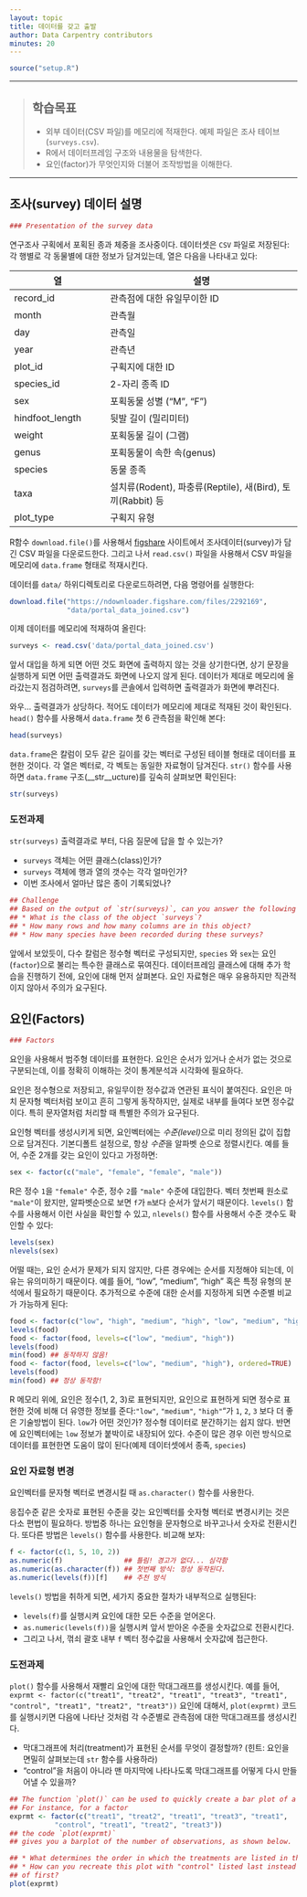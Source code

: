 ---
layout: topic
title: 데이터를 갖고 출발
author: Data Carpentry contributors
minutes: 20
---

```{r, echo=FALSE, purl=FALSE, message = FALSE}
source("setup.R")
```

------------

> ## 학습목표
>
> * 외부 데이터(CSV 파일)를 메모리에 적재한다. 예제 파일은 조사 테이브(`surveys.csv`).
> * R에서 데이터프레임 구조와 내용물을 탐색한다.
> * 요인(factor)가 무엇인지와 더불어 조작방법을 이해한다.

------------

## 조사(survey) 데이터 설명

```{r, echo=FALSE, purl=TRUE}
### Presentation of the survey data
```

연구조사 구획에서 포획된 종과 체중을 조사중이다.
데이터셋은 `CSV` 파일로 저장된다: 각 행별로 각 동물별에 대한 정보가 담겨있는데, 열은 다음을 나타내고 있다:


|    열            |       설명                         |
|------------------|------------------------------------|
| record\_id       | 관측점에 대한 유일무이한 ID        |
| month            | 관측월                             |
| day              | 관측일                             |
| year             | 관측년                             |
| plot\_id         | 구획지에 대한 ID                   |
| species\_id      | 2-자리 종족 ID                     |
| sex              | 포획동물 성별 ("M", "F")           |
| hindfoot\_length | 뒷발 길이 (밀리미터)               |
| weight           | 포획동물 길이 (그램)               |
| genus            | 포획동물이 속한 속(genus)          |
| species          | 동물 종족                          |
| taxa             | 설치류(Rodent), 파충류(Reptile), 새(Bird), 토끼(Rabbit) 등|
| plot\_type       | 구획지 유형                        |

R함수 `download.file()`를 사용해서 [figshare](https://figshare.com/) 사이트에서 
조사데이터(survey)가 담긴 CSV 파일을 다운로드한다. 그리고 나서 `read.csv()` 파일을 사용해서
CSV 파일을 메모리에 `data.frame` 형태로 적재시킨다.

데이터를 `data/` 하위디렉토리로 다운로드하려면, 다음 명령어를 실행한다:

```{r, eval=FALSE, purl=TRUE}
download.file("https://ndownloader.figshare.com/files/2292169",
              "data/portal_data_joined.csv")
```

이제 데이터를 메모리에 적재하여 올린다:

```{r, eval=TRUE,  purl=FALSE}
surveys <- read.csv('data/portal_data_joined.csv')
```

앞서 대입을 하게 되면 어떤 것도 화면에 출력하지 않는 것을 상기한다면,
상기 문장을 실행하게 되면 어떤 출력결과도 화면에 나오지 않게 된다.
데이터가 제대로 메모리에 올라갔는지 점검하려면, `surveys`를 콘솔에서 입력하면 
출력결과가 화면에 뿌려진다.

와우... 출력결과가 상당하다. 적어도 데이터가 메모리에 제대로 적재된 것이 확인된다.
`head()` 함수를 사용해서 `data.frame` 첫 6 관측점을 확인해 본다:

```{r, results='show', purl=FALSE}
head(surveys)
```

`data.frame`은 칼럼이 모두 같은 길이를 갖는 벡터로 구성된 테이블 형태로 
데이터를 표현한 것이다.
각 열은 벡터로, 각 벡토는 동일한 자료형이 담겨진다.
`str()` 함수를 사용하면 `data.frame` 구조(__str__ucture)를 깊숙히 살펴보면 확인된다:

```{r, purl=FALSE}
str(surveys)
```

### 도전과제

`str(surveys)` 출력결과로 부터, 다음 질문에 답을 할 수 있는가?


* `surveys` 객체는 어떤 클래스(class)인가?
* `surveys` 객체에 행과 열의 갯수는 각각 얼마인가?
* 이번 조사에서 얼마난 많은 종이 기록되었나?

```{r, echo=FALSE, purl=TRUE}

## Challenge
## Based on the output of `str(surveys)`, can you answer the following questions?
## * What is the class of the object `surveys`?
## * How many rows and how many columns are in this object?
## * How many species have been recorded during these surveys?

```

<!---
```{r, echo=FALSE, purl=FALSE}
## Answers
##
## * class: data frame
## * how many rows: 34786,  how many columns: 13
## * how many species: 48
```
--->

앞에서 보았듯이, 다수 칼럼은 정수형 벡터로 구성되지만, 
`species` 와 `sex`는 요인(`factor`)으로 불리는 특수한 클래스로 묶여진다.
데이터프레임 클래스에 대해 추가 학습을 진행하기 전에, 요인에 대해 먼저 살펴본다.
요인 자료형은 매우 유용하지만 직관적이지 않아서 주의가 요구된다.


## 요인(Factors)

```{r, echo=FALSE, purl=TRUE}
### Factors
```

요인을 사용해서 범주형 데이터를 표현한다.
요인은 순서가 있거나 순서가 없는 것으로 구분되는데, 이를 정확히 이해하는 것이
통계분석과 시각화에 필요하다.

요인은 정수형으로 저장되고, 유일무이한 정수값과 연관된 표식이 붙여진다.
요인은 마치 문자형 벡터처럼 보이고 흔히 그렇게 동작하지만,
실제로 내부를 들여다 보면 정수값이다. 특히 문자열처럼 처리할 때 특별한 주의가 요구된다.

요인형 벡터를 생성시키게 되면, 요인벡터에는 *수준(level)*으로 미리 정의된 값이 집합으로 담겨진다.
기본디폴트 설정으로, 항상 *수준*을 알파벳 순으로 정렬시킨다. 예를 들어,
수준 2개를 갖는 요인이 있다고 가정하면:

```{r, purl=TRUE}
sex <- factor(c("male", "female", "female", "male"))
```

R은 정수 `1`을 `"female"` 수준, 정수 `2`를 `"male"` 수준에 대입한다.
벡터 첫번째 원소로 `"male"`이 왔지만, 알파벳순으로 보면 `f`가 `m`보다 순서가 앞서기 때문이다.
`levels()` 함수를 사용해서 이런 사실을 확인할 수 있고, `nlevels()` 함수를 사용해서 
수준 갯수도 확인할 수 있다:

```{r, purl=FALSE}
levels(sex)
nlevels(sex)
```

어떨 때는, 요인 순서가 문제가 되지 않지만, 다른 경우에는 순서를 지정해야 되는데,
이유는 유의미하기 때문이다. 예를 들어, "low", "medium", "high" 혹은 
특정 유형의 분석에서 필요하기 때문이다.
추가적으로 수준에 대한 순서를 지정하게 되면 수준별 비교가 가능하게 된다:

```{r, purl=TRUE, error=TRUE}
food <- factor(c("low", "high", "medium", "high", "low", "medium", "high"))
levels(food)
food <- factor(food, levels=c("low", "medium", "high"))
levels(food)
min(food) ## 동작하지 않음!
food <- factor(food, levels=c("low", "medium", "high"), ordered=TRUE)
levels(food)
min(food) ## 정상 동작함!
```

R 메모리 위에, 요인은 정수(1, 2, 3)로 표현되지만,
요인으로 표현하게 되면 정수로 표현한 것에 비해 더 유영한 정보를 준다:`"low"`,
`"medium"`, `"high"`"가 `1`, `2`, `3` 보다 더 좋은 기술방법이 된다.
`low`가 어떤 것인가? 정수형 데이터로 분간하기는 쉽지 않다. 반면에 요인벡터에는
`low` 정보가 붙박이로 내장되어 있다. 수준이 많은 경우 이런 방식으로 데이터를 표현한면 
도움이 많이 된다(예제 데이터셋에서 종족, `species`)


### 요인 자료형 변경

요인벡터를 문자형 벡터로 변경시킬 때 `as.character()` 함수를 사용한다.

응집수준 같은 숫자로 표현된 수준을 갖는 요인벡터를 숫자형 벡터로 변경시키는 것은 다소 
편법이 필요하다. 방법중 하나는 요인형을 문자형으로 바꾸고나서 숫자로 전환시킨다.
또다른 방법은 `levels()` 함수를 사용한다. 비교해 보자:

```{r, purl=TRUE}
f <- factor(c(1, 5, 10, 2))
as.numeric(f)               ## 틀림! 경고가 없다... 심각함
as.numeric(as.character(f)) ## 첫번째 방식: 정상 동작된다.
as.numeric(levels(f))[f]    ## 추천 방식
```

`levels()` 방법을 취하게 되면, 세가지 중요한 절차가 내부적으로 실행된다:

* `levels(f)`를 실행시켜 요인에 대한 모든 수준을 얻어온다.
* `as.numeric(levels(f))`을 실행시켜 앞서 받아온 수준을 숫자값으로 전환시킨다.
* 그리고 나서, 꺾쇠 괄호 내부 `f` 벡터 정수값을 사용해서 숫자값에 접근한다.

### 도전과제

`plot()` 함수를 사용해서 재빨리 요인에 대한 막대그래프를 생성시킨다.
예를 들어, `exprmt <- factor(c("treat1", "treat2", "treat1", "treat3", "treat1", "control", "treat1", "treat2", "treat3"))` 요인에 대해서,
`plot(exprmt)` 코드를 실행시키면 다음에 나타난 것처럼 각 수준별로 관측점에 대한 막대그래프를 생성시킨다.


* 막대그래프에 처리(treatment)가 표현된 순서를 무엇이 결정할까? (힌트: 요인을 면밀히 살펴보는데 `str` 함수를 사용하라)
* "control"을 처음이 아니라 맨 마지막에 나타나도록 막대그래프를 어떻게 다시 만들어낼 수 있을까?


```{r wrong-order, results='show', echo=FALSE, purl=TRUE}
## The function `plot()` can be used to quickly create a bar plot of a factor.
## For instance, for a factor
exprmt <- factor(c("treat1", "treat2", "treat1", "treat3", "treat1",
		   "control", "treat1", "treat2", "treat3"))
## the code `plot(exprmt)`
## gives you a barplot of the number of observations, as shown below.

## * What determines the order in which the treatments are listed in the plot?
## * How can you recreate this plot with "control" listed last instead
## of first?
plot(exprmt)
```


<!---
```{r correct-order, purl=FALSE}
## Answers
##
## * The treatments are listed in alphabetical order because they are factors.
## * By redefining the order of the levels
exprmt <- factor(exprmt, levels=c("treat1", "treat2", "treat3", "control"))
plot(exprmt)
```
--->
